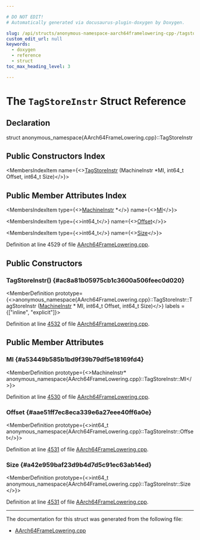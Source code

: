 ```yaml
---

# DO NOT EDIT!
# Automatically generated via docusaurus-plugin-doxygen by Doxygen.

slug: /api/structs/anonymous-namespace-aarch64framelowering-cpp-/tagstoreinstr
custom_edit_url: null
keywords:
  - doxygen
  - reference
  - struct
toc_max_heading_level: 3

---
```





# The `TagStoreInstr` Struct Reference

<DoxygenPage pluginConfig={pluginConfig}>



## Declaration

<CodeBlock>struct anonymous_namespace{AArch64FrameLowering.cpp}::TagStoreInstr</CodeBlock>

## Public Constructors Index

<MembersIndex>

<MembersIndexItem
  name={<><a href="#ac8a81b05975cb1c3600a506feec0d020">TagStoreInstr</a> (MachineInstr &#42;MI, int64&#95;t Offset, int64&#95;t Size)</>}>
</MembersIndexItem>

</MembersIndex>

## Public Member Attributes Index

<MembersIndex>

<MembersIndexItem
  type={<><a href="/docs/api/classes/llvm/machineinstr">MachineInstr</a> &#42;</>}
  name={<><a href="#a53449b585b1bd9f39b79df5e18169fd4">MI</a></>}>
</MembersIndexItem>

<MembersIndexItem
  type={<>int64&#95;t</>}
  name={<><a href="#aae51ff7ec8eca339e6a27eee40ff6a0e">Offset</a></>}>
</MembersIndexItem>

<MembersIndexItem
  type={<>int64&#95;t</>}
  name={<><a href="#a42e959baf23d9b4d7d5c91ec63ab14ed">Size</a></>}>
</MembersIndexItem>

</MembersIndex>


Definition at line 4529 of file <a href="/docs/api/files/lib/lib/target/lib/target/aarch64/aarch64framelowering-cpp">AArch64FrameLowering.cpp</a>.

<SectionDefinition>

## Public Constructors

### TagStoreInstr() {#ac8a81b05975cb1c3600a506feec0d020}

<MemberDefinition
  prototype={<>anonymous&#95;namespace&#123;AArch64FrameLowering.cpp&#125;::TagStoreInstr::TagStoreInstr (<a href="/docs/api/classes/llvm/machineinstr">MachineInstr</a> &#42; MI, int64&#95;t Offset, int64&#95;t Size)</>}
  labels = {["inline", "explicit"]}>

Definition at line <a href="/docs/api/files/lib/lib/target/lib/target/aarch64/aarch64framelowering-cpp/#l04532">4532</a> of file <a href="/docs/api/files/lib/lib/target/lib/target/aarch64/aarch64framelowering-cpp">AArch64FrameLowering.cpp</a>.
</MemberDefinition>

</SectionDefinition>

<SectionDefinition>

## Public Member Attributes

### MI {#a53449b585b1bd9f39b79df5e18169fd4}

<MemberDefinition
  prototype={<>MachineInstr&#42; anonymous&#95;namespace&#123;AArch64FrameLowering.cpp&#125;::TagStoreInstr::MI</>}>

Definition at line <a href="/docs/api/files/lib/lib/target/lib/target/aarch64/aarch64framelowering-cpp/#l04530">4530</a> of file <a href="/docs/api/files/lib/lib/target/lib/target/aarch64/aarch64framelowering-cpp">AArch64FrameLowering.cpp</a>.
</MemberDefinition>

### Offset {#aae51ff7ec8eca339e6a27eee40ff6a0e}

<MemberDefinition
  prototype={<>int64&#95;t anonymous&#95;namespace&#123;AArch64FrameLowering.cpp&#125;::TagStoreInstr::Offset</>}>

Definition at line <a href="/docs/api/files/lib/lib/target/lib/target/aarch64/aarch64framelowering-cpp/#l04531">4531</a> of file <a href="/docs/api/files/lib/lib/target/lib/target/aarch64/aarch64framelowering-cpp">AArch64FrameLowering.cpp</a>.
</MemberDefinition>

### Size {#a42e959baf23d9b4d7d5c91ec63ab14ed}

<MemberDefinition
  prototype={<>int64&#95;t anonymous&#95;namespace&#123;AArch64FrameLowering.cpp&#125;::TagStoreInstr::Size</>}>

Definition at line <a href="/docs/api/files/lib/lib/target/lib/target/aarch64/aarch64framelowering-cpp/#l04531">4531</a> of file <a href="/docs/api/files/lib/lib/target/lib/target/aarch64/aarch64framelowering-cpp">AArch64FrameLowering.cpp</a>.
</MemberDefinition>

</SectionDefinition>

<hr/>

The documentation for this struct was generated from the following file:

<ul>
<li><a href="/docs/api/files/lib/lib/target/lib/target/aarch64/aarch64framelowering-cpp">AArch64FrameLowering.cpp</a></li>
</ul>

</DoxygenPage>
